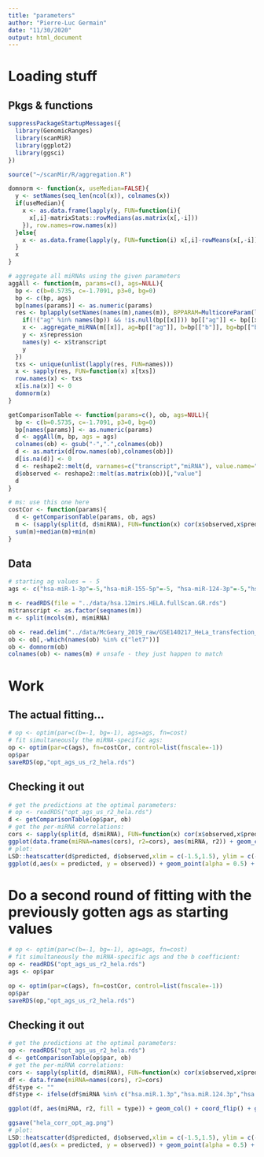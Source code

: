 ```yaml
---
title: "parameters"
author: "Pierre-Luc Germain"
date: "11/30/2020"
output: html_document
---
```


# Loading stuff

## Pkgs & functions

```r
suppressPackageStartupMessages({
  library(GenomicRanges)
  library(scanMiR)
  library(ggplot2)
  library(ggsci)
})
```


```r
source("~/scanMir/R/aggregation.R")
```


```r
domnorm <- function(x, useMedian=FALSE){
  y <- setNames(seq_len(ncol(x)), colnames(x))
  if(useMedian){
    x <- as.data.frame(lapply(y, FUN=function(i){
      x[,i]-matrixStats::rowMedians(as.matrix(x[,-i]))
    }), row.names=row.names(x))
  }else{
    x <- as.data.frame(lapply(y, FUN=function(i) x[,i]-rowMeans(x[,-i])), row.names=row.names(x))
  }  
  x
}

# aggregate all miRNAs using the given parameters
aggAll <- function(m, params=c(), ags=NULL){
  bp <- c(b=0.5735, c=-1.7091, p3=0, bg=0)
  bp <- c(bp, ags)
  bp[names(params)] <- as.numeric(params)
  res <- bplapply(setNames(names(m),names(m)), BPPARAM=MulticoreParam(length(m)), FUN=function(x){
    if(!("ag" %in% names(bp)) && !is.null(bp[[x]])) bp[["ag"]] <- bp[[x]]
    x <- .aggregate_miRNA(m[[x]], ag=bp[["ag"]], b=bp[["b"]], bg=bp[["bg"]], c=bp[["c"]], p3=bp[["p3"]],toInt = FALSE)
    y <- x$repression
    names(y) <- x$transcript
    y
  })
  txs <- unique(unlist(lapply(res, FUN=names)))
  x <- sapply(res, FUN=function(x) x[txs])
  row.names(x) <- txs
  x[is.na(x)] <- 0
  domnorm(x)
}

getComparisonTable <- function(params=c(), ob, ags=NULL){
  bp <- c(b=0.5735, c=-1.7091, p3=0, bg=0)
  bp[names(params)] <- as.numeric(params)
  d <- aggAll(m, bp, ags = ags)
  colnames(ob) <- gsub("-",".",colnames(ob))
  d <- as.matrix(d[row.names(ob),colnames(ob)])
  d[is.na(d)] <- 0
  d <- reshape2::melt(d, varnames=c("transcript","miRNA"), value.name="predicted")
  d$observed <- reshape2::melt(as.matrix(ob))[,"value"]
  d
}

# ms: use this one here
costCor <- function(params){
  d <- getComparisonTable(params, ob, ags)
  m <- (sapply(split(d, d$miRNA), FUN=function(x) cor(x$observed,x$predicted)^2))
  sum(m)+median(m)+min(m)
}

```


## Data

```r
# starting ag values = - 5
ags <- c("hsa-miR-1-3p"=-5,"hsa-miR-155-5p"=-5, "hsa-miR-124-3p"=-5,"hsa-miR-7-5p"=-5, "hsa-miR-137-3p"=-5, "hsa-miR-139-5p"=-5, "hsa-miR-143-3p"=-5, "hsa-miR-144-3p"=-5, "hsa-miR-153-3p"=-5,  "hsa-miR-182-5p"=-5, "hsa-miR-199a-5p"=-5, "hsa-miR-204-5p"=-5, "hsa-miR-205-5p"=-5,"hsa-miR-216b-5p"=-5, "hsa-miR-223-3p"=-5,"cel-lsy-6" = -5)

m <- readRDS(file = "../data/hsa.12mirs.HELA.fullScan.GR.rds")
m$transcript <- as.factor(seqnames(m))
m <- split(mcols(m), m$miRNA)

ob <- read.delim("../data/McGeary_2019_raw/GSE140217_HeLa_transfection_logtpm_batchnormalized.txt", row.names=1)
ob <- ob[,-which(names(ob) %in% c("let7"))]
ob <- domnorm(ob)
colnames(ob) <- names(m) # unsafe - they just happen to match
```

# Work

## The actual fitting...

```r
# op <- optim(par=c(b=-1, bg=-1), ags=ags, fn=cost)
# fit simultaneously the miRNA-specific ags:
op <- optim(par=c(ags), fn=costCor, control=list(fnscale=-1))
op$par
saveRDS(op,"opt_ags_us_r2_hela.rds")
```

## Checking it out

```r
# get the predictions at the optimal parameters:
# op <- readRDS("opt_ags_us_r2_hela.rds")
d <- getComparisonTable(op$par, ob)
# get the per-miRNA correlations:
cors <- sapply(split(d, d$miRNA), FUN=function(x) cor(x$observed,x$predicted)^2)
ggplot(data.frame(miRNA=names(cors), r2=cors), aes(miRNA, r2)) + geom_col() + coord_flip() + geom_text(aes(label=round(cors,4)))
# plot:
LSD::heatscatter(d$predicted, d$observed,xlim = c(-1.5,1.5), ylim = c(-1.5,1.5))
ggplot(d,aes(x = predicted, y = observed)) + geom_point(alpha = 0.5) + xlim(-1.5,1.5) + ylim (-1.5,1.5)
```

# Do a second round of fitting with the previously gotten ags as starting values

```r
# op <- optim(par=c(b=-1, bg=-1), ags=ags, fn=cost)
# fit simultaneously the miRNA-specific ags and the b coefficient:
op <- readRDS("opt_ags_us_r2_hela.rds")
ags <- op$par

op <- optim(par=c(ags), fn=costCor, control=list(fnscale=-1))
op$par
saveRDS(op,"opt_ags_us_r2_hela.rds")
```




## Checking it out

```r
# get the predictions at the optimal parameters:
op <- readRDS("opt_ags_us_r2_hela.rds")
d <- getComparisonTable(op$par, ob)
# get the per-miRNA correlations:
cors <- sapply(split(d, d$miRNA), FUN=function(x) cor(x$observed,x$predicted)^2)
df <- data.frame(miRNA=names(cors), r2=cors)
df$type <- ""
df$type <- ifelse(df$miRNA %in% c("hsa.miR.1.3p","hsa.miR.124.3p","hsa.miR.155.5p","hsa.miR.7.5p","cel.lsy.6"),"orig","cnn")

ggplot(df, aes(miRNA, r2, fill = type)) + geom_col() + coord_flip() + geom_text(aes(label=round(cors,3))) + scale_fill_nejm(alpha = 0.8)

ggsave("hela_corr_opt_ag.png")
# plot:
LSD::heatscatter(d$predicted, d$observed,xlim = c(-1.5,1.5), ylim = c(-1.5,1.5))
ggplot(d,aes(x = predicted, y = observed)) + geom_point(alpha = 0.5) + xlim(-1.5,1.5) + ylim (-1.5,1.5)
```










